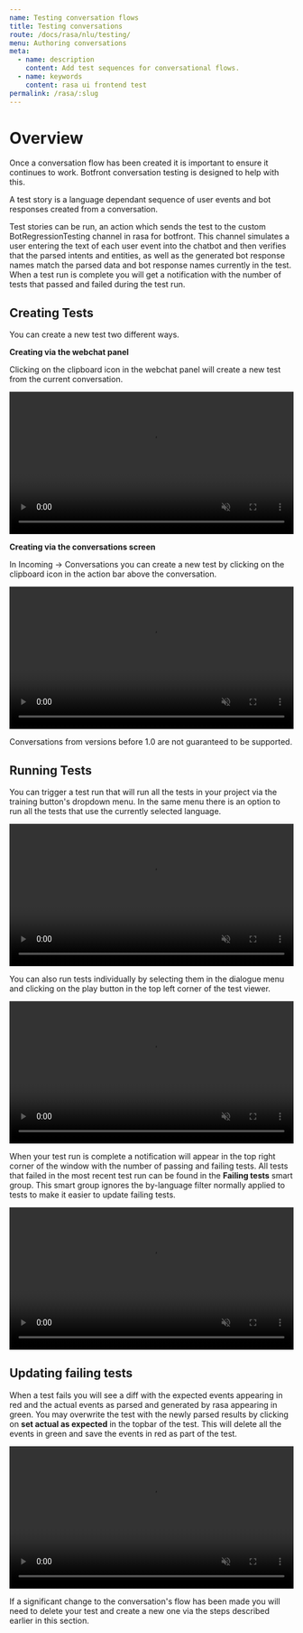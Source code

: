 ```yaml
---
name: Testing conversation flows
title: Testing conversations
route: /docs/rasa/nlu/testing/
menu: Authoring conversations
meta:
  - name: description
    content: Add test sequences for conversational flows.
  - name: keywords
    content: rasa ui frontend test
permalink: /rasa/:slug
---
```


# Overview

Once a conversation flow has been created it is important to ensure it continues to work. Botfront conversation testing is designed to help with this.

A test story is a language dependant sequence of user events and bot responses created from a conversation.

Test stories can be run, an action which sends the test to the custom BotRegressionTesting channel in rasa for botfront. This channel simulates a user entering the text of each user event into the chatbot and then verifies that the parsed intents and entities, as well as the generated bot response names match the parsed data and bot response names currently in the test.
When a test run is complete you will get a notification with the number of tests that passed and failed during the test run.

## Creating Tests

You can create a new test two different ways.

**Creating via the webchat panel**

Clicking on the clipboard icon in the webchat panel will create a new test from the current conversation.

<video autoplay muted loop width="100%" controls>
  <source src="../../../videos/tests/create_test_from_webchat.m4v" type="video/mp4"/>
  Your browser does not support the video tag.
</video>

**Creating via the conversations screen**

In Incoming -> Conversations you can create a new test by clicking on the clipboard icon in the action bar above the conversation.

<video autoplay muted loop width="100%" controls>
  <source src="../../../videos/tests/create_test_from_conversation.m4v" type="video/mp4"/>
  Your browser does not support the video tag.
</video>

Conversations from versions before 1.0 are not guaranteed to be supported.

## Running Tests

You can trigger a test run that will run all the tests in your project via the training button's dropdown menu.
In the same menu there is an option to run all the tests that use the currently selected language.

<video autoplay muted loop width="100%" controls>
  <source src="../../../videos/tests/run_all_tests.m4v" type="video/mp4"/>
  Your browser does not support the video tag.
</video>

You can also run tests individually by selecting them in the dialogue menu and clicking on the play button in the top left corner of the test viewer.

<video autoplay muted loop width="100%" controls>
  <source src="../../../videos/tests/run_one_test.m4v" type="video/mp4"/>
  Your browser does not support the video tag.
</video>

When your test run is complete a notification will appear in the top right corner of the window with the number of passing and failing tests.
All tests that failed in the most recent test run can be found in the **Failing tests** smart group.
This smart group ignores the by-language filter normally applied to tests to make it easier to update failing tests.

<video autoplay muted loop width="100%" controls>
  <source src="../../../videos/tests/run_failing_tests.m4v" type="video/mp4"/>
  Your browser does not support the video tag.
</video>

## Updating failing tests

When a test fails you will see a diff with the expected events appearing in red and the actual events as parsed and generated by rasa appearing in green.
You may overwrite the test with the newly parsed results by clicking on **set actual as expected** in the topbar of the test. This will delete all the events in green and save the events in red as part of the test.

<video autoplay muted loop width="100%" controls>
  <source src="../../../videos/tests/update_failing_test.m4v" type="video/mp4"/>
  Your browser does not support the video tag.
</video>

If a significant change to the conversation's flow has been made you will need to delete your test and create a new one via the steps described earlier in this section.
